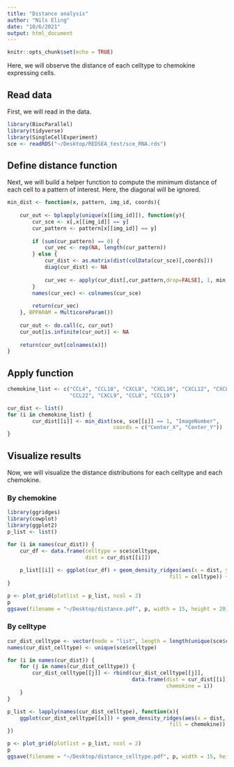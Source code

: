 ```yaml
---
title: "Distance analysis"
author: "Nils Eling"
date: "10/6/2021"
output: html_document
---
```


```r
knitr::opts_chunk$set(echo = TRUE)
```

Here, we will observe the distance of each celltype to chemokine expressing cells.

## Read data

First, we will read in the data.

```r
library(BiocParallel)
library(tidyverse)
library(SingleCellExperiment)
sce <- readRDS("~/Desktop/REDSEA_test/sce_RNA.rds")
```

## Define distance function

Next, we will build a helper function to compute the minimum distance of each cell
to a pattern of interest. Here, the diagonal will be ignored.

```r
min_dist <- function(x, pattern, img_id, coords){
    
    cur_out <- bplapply(unique(x[[img_id]]), function(y){
        cur_sce <- x[,x[[img_id]] == y]
        cur_pattern <- pattern[x[[img_id]] == y]
        
        if (sum(cur_pattern) == 0) {
            cur_vec <- rep(NA, length(cur_pattern))
        } else {
            cur_dist <- as.matrix(dist(colData(cur_sce)[,coords]))
            diag(cur_dist) <- NA
            
            cur_vec <- apply(cur_dist[,cur_pattern,drop=FALSE], 1, min, na.rm = TRUE)
        }
        names(cur_vec) <- colnames(cur_sce)
        
        return(cur_vec)
    }, BPPARAM = MulticoreParam())
    
    cur_out <- do.call(c, cur_out)
    cur_out[is.infinite(cur_out)] <- NA
    
    return(cur_out[colnames(x)])
}

```

## Apply function

```r
chemokine_list <- c("CCL4", "CCL18", "CXCL8", "CXCL10", "CXCL12", "CXCL13", "CCL2", 
                    "CCL22", "CXCL9", "CCL8", "CCL19")

cur_dist <- list()
for (i in chemokine_list) {
        cur_dist[[i]] <- min_dist(sce, sce[[i]] == 1, "ImageNumber", 
                                  coords = c("Center_X", "Center_Y")) 
}
```

## Visualize results

Now, we will visualize the distance distributions for each celltype and each
chemokine.

### By chemokine

```r
library(ggridges)
library(cowplot)
library(ggplot2)
p_list <- list()

for (i in names(cur_dist)) {
    cur_df <- data.frame(celltype = sce$celltype,
                         dist = cur_dist[[i]])
    
    p_list[[i]] <- ggplot(cur_df) + geom_density_ridges(aes(x = dist, y = celltype, 
                                                    fill = celltype)) + ggtitle(i)
}

p <- plot_grid(plotlist = p_list, ncol = 2)
p
ggsave(filename = "~/Desktop/distance.pdf", p, width = 15, height = 20)
```

### By celltype

```r
cur_dist_celltype <- vector(mode = "list", length = length(unique(sce$celltype)))
names(cur_dist_celltype) <- unique(sce$celltype)

for (i in names(cur_dist)) {
    for (j in names(cur_dist_celltype)) {
        cur_dist_celltype[[j]] <- rbind(cur_dist_celltype[[j]], 
                                        data.frame(dist = cur_dist[[i]][sce$celltype == j],
                                                   chemokine = i))
    }
}

p_list <- lapply(names(cur_dist_celltype), function(x){
    ggplot(cur_dist_celltype[[x]]) + geom_density_ridges(aes(x = dist, y = chemokine, 
                                                    fill = chemokine)) + ggtitle(x)
})

p <- plot_grid(plotlist = p_list, ncol = 2)
p
ggsave(filename = "~/Desktop/distance_celltype.pdf", p, width = 15, height = 20)
```
